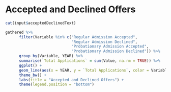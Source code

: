 # Accepted and Declined Offers

```r
cat(input$acceptedDeclinedText)
```

```r
gathered %>%
      filter(Variable %in% c("Regular Admission Accepted",
                             "Regular Admission Declined",
                             "Probationary Admission Accepted",
                             "Probationary Admission Declined")) %>%
      group_by(Variable, YEAR) %>%
      summarise(`Total Applications` = sum(Value, na.rm = TRUE)) %>%
      ggplot() +
      geom_line(aes(x = YEAR, y = `Total Applications`, color = Variable, group = Variable)) +
      theme_bw() +
      labs(title = "Accepted and Declined Offers") +
      theme(legend.position = "bottom")
```
\newpage
